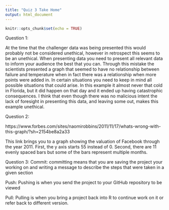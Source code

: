 ```yaml
---
title: "Quiz 3 Take Home"
output: html_document
---
```


```r
knitr::opts_chunk$set(echo = TRUE)
```

Question 1:

At the time that the challenger data was being presented this would probably not be considered unethical, however in retrospect this seems to be an unethical. When presenting data you need to present all relevant data to inform your audience the best that you can. Through this mistake the scientists presented a graph that seemed to have no relationship between failure and temperature when in fact there was a relationship when more points were added in. In certain situations you need to keep in mind all possible situations that could arise. In this example it almost never that cold in Florida, but it did happen on that day and it ended up having catastrophic consequences. I think that even though there was no malicious intent the lack of foresight in presenting this data, and leaving some out, makes this example unethical. 

Question 2:

https://www.forbes.com/sites/naomirobbins/2011/11/17/whats-wrong-with-this-graph/?sh=2154be8a2a33

This link brings you to a graph showing the valuation of Facebook through the year 2011. First, the y axis starts 55 instead of 0. Second, there are 11 evenly spaced bars but some of the bars represent multiple months. 

Question 3:
Commit: committing means that you are saving the project your working on and writing a message to describe the steps that were taken in a given section

Push: Pushing is when you send the project to your GitHub repository to be viewed

Pull: Pulling is when you bring a project back into R to continue work on it or refer back to different version. 